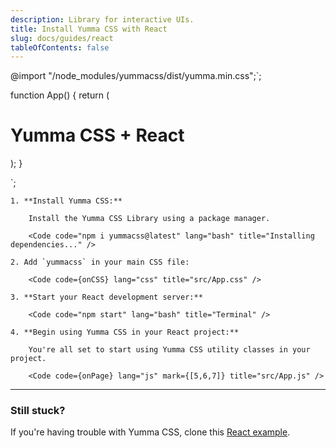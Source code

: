 ```yaml
---
description: Library for interactive UIs.
title: Install Yumma CSS with React
slug: docs/guides/react
tableOfContents: false
---
```


@import "/node_modules/yummacss/dist/yumma.min.css";`;


function App() {
return (
<div className="ai-c bg-d-lead-4 d-f jc-c h-1/1">
<h1 className="fs-lg fw-700 tc-white">Yumma CSS + React</h1>
</div>
);
}

`;

<Steps>

    1. **Install Yumma CSS:**

        Install the Yumma CSS Library using a package manager.

        <Code code="npm i yummacss@latest" lang="bash" title="Installing dependencies..." />

    2. Add `yummacss` in your main CSS file:

        <Code code={onCSS} lang="css" title="src/App.css" />

    3. **Start your React development server:**

        <Code code="npm start" lang="bash" title="Terminal" />

    4. **Begin using Yumma CSS in your React project:**

        You're all set to start using Yumma CSS utility classes in your project.

        <Code code={onPage} lang="js" mark={[5,6,7]} title="src/App.js" />

</Steps>

---

### Still stuck?

If you're having trouble with Yumma CSS, clone this [React example](https://github.com/yumma-lib/react-yummacss-example.git).

<Code
  code="git clone https://github.com/yumma-lib/react-yummacss-example.git"
  lang="bash"
  title="Cloning repository..."
/>